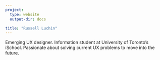 ```yaml
---
project:
  type: website
  output-dir: docs

title: "Russell Luchin"
---
```


Emerging UX designer. Information student at University of Toronto's iSchool. Passionate about solving current UX problems to move into the future.
